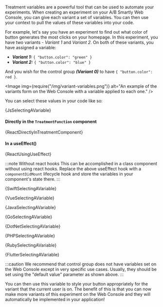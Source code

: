 











Treatment variables are a powerful tool that can be used to automate your experiments.
When creating an experiment on your A/B Smartly Web Console, you can give each variant
a set of variables. You can then use your context to pull the values of these variables
into your code.

For example, let's say you have an experiment to find out what color of
button generates the most clicks on your homepage. In this experiment, you have
two variants - _Variant 1_ and _Variant 2_. On both of these variants, you
have assigned a variable:

- **_Variant 1:_** `{ "button.color": "green" }`
- **_Variant 2:_** `{ "button.color": "blue" }`

And you wish for the control group **_(Variant 0)_** to have `{ "button.color": red }`.

<Image
  img={require("/img/variant-variables.png")}
  alt="An example of the variants form on the Web Console with a variable applied to each one."
/>

You can select these values in your code like so:

<Tabs groupId="language">

<TabItem value="js" label="Javascript">

<CodeBlock language="js">{JsSelectingAVariable}</CodeBlock>

<ConfigApi />

</TabItem>

<TabItem value="react" label="React">

#### Directly in the `TreatmentFunction` component

<CodeBlock language="jsx">{ReactDirectlyInTreatmentComponent}</CodeBlock>

#### In a useEffect()

<CodeBlock language="jsx">{ReactUsingUseEffect}</CodeBlock>

:::note Without react hooks
This can be accomplished in a class component without using react hooks.
Replace the above useEffect hook with a `componentDidMount` lifecycle hook and
store the variables in your component's state there.
:::

</TabItem>

<Tabitem value="swift" label="Swift">

<CodeBlock language="swift">{SwiftSelectingAVariable}</CodeBlock>

</Tabitem>

<TabItem value="vue" label="Vue2">

<CodeBlock language="js">{VueSelectingAVariable}</CodeBlock>

</TabItem>

<Tabitem value="java" label="Java">

<CodeBlock language="java">{JavaSelectingAVariable}</CodeBlock>

</Tabitem>

<Tabitem value="go" label="Go">

<CodeBlock language="go">{GoSelectingAVariable}</CodeBlock>

</Tabitem>

<TabItem value="dotnet" label=".NET">

<CodeBlock language="csharp">{DotNetSelectingAVariable}</CodeBlock>

</TabItem>

<TabItem value="php" label="PHP">

<CodeBlock language="php">{PHPSelectingAVariable}</CodeBlock>

</TabItem>

<TabItem value="ruby" label="Ruby">

<CodeBlock language="ruby">{RubySelectingAVariable}</CodeBlock>

</TabItem>

<TabItem value="flutter" label="Flutter">

<CodeBlock language="dart">{FlutterSelectingAVariable}</CodeBlock>

</TabItem>

</Tabs>

:::caution
We recommend that control group does not have variables set on the Web
Console except in very specific use cases. Usually, they should be set using
the "default value" parameter as shown above.
:::

You can then use this variable to style your button appropriately for the
variant that the current user is on. The benefit of this is that you can now
make more variants of this experiment on the Web Console and they will
automatically be implemented in your application!
